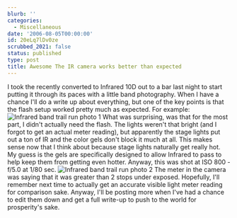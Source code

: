```yaml
---
blurb: ''
categories:
  - Miscellaneous
date: '2006-08-05T00:00:00'
id: 20eLq7lDv0ze
scrubbed_2021: false
status: published
type: post
title: Awesome The IR camera works better than expected
---
```


I took the recently converted to Infrared 10D out to a bar last
night to start putting it through its paces with a little band
photography. When I have a chance I'll do a write up about
everything, but one of the key points is that the flash setup
worked pretty much as expected. For example:
![Infrared band trail run photo 1](http://www.alanwsmith.com/blog/wp-content/uploads/20060805-011554-01.jpg "Infrared band trail run photo 1")
What was surprising, was that for the most part, I didn't actually
need the flash. The lights weren't that bright (and I forgot to get
an actual meter reading), but apparently the stage lights put out a
ton of IR and the color gels don't block it much at all. This makes
sense now that I think about because stage lights naturally get
really hot. My guess is the gels are specifically designed to allow
Infrared to pass to help keep them from getting even hotter.
Anyway, this was shot at ISO 800 - f/5.0 at 1/80 sec.
![Infrared band trail run photo 2](http://www.alanwsmith.com/blog/wp-content/uploads/20060805-011816-01.jpg "Infrared band trail run photo 2")
The meter in the camera was saying that it was greater than 2 stops
under exposed. Hopefully, I'll remember next time to actually get
an accurate visible light meter reading for comparison sake.
Anyway, I'll be posting more when I've had a chance to edit them
down and get a full write-up to push to the world for prosperity's
sake.

